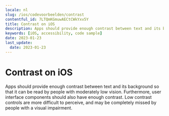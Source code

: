 ```yaml
---
locale: nl
slug: /ios/codevoorbeelden/contrast
contentful_id: 7LTQmKGmuwAECtCWkYxv5Y
title: Contrast on iOS
description: Apps should provide enough contrast between text and its background so that it can be read by people with moderately low vision.
keywords: [iOS, accessibility, code sample]
date: 2023-01-23
last_update:
  date: 2023-01-23
---
```


# Contrast on iOS

Apps should provide enough contrast between text and its background so that it can be read by people with moderately low vision. Furthermore, user interface components should also have enough contrast. Low contrast controls are more difficult to perceive, and may be completely missed by people with a visual impairment.

<CodeSample id="screen-contrast" locale="nl" platform="ios"/>
